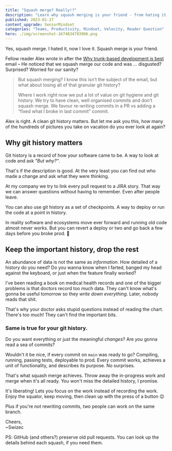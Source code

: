 ```yaml
---
title: "Squash merge? Really!?"
description: "Learn why squash merging is your friend - from hating it to loving it! Squash merging helps you keep moving and focus on the work instead of recording the work."
published: 2023-01-27
content_upgrade: SeniorMindset
categories: "Teams, Productivity, Mindset, Velocity, Reader Question"
hero: ./img/screenshot-1674834793966.png
---
```


Yes, squash merge. I hated it, now I love it. Squash merge is your friend.

Fellow reader Alex wrote in after the [Why trunk-based development is best](https://swizec.com/blog/why-trunk-based-development-is-best/) email – He noticed that we squash merge our code and was ... disgusted? Surprised? Worried for our sanity?

> But squash merging? I know this isn’t the subject of the email, but what about losing all of that granular git history?
>
> Where I work right now we put a lot of value on git hygiene and git history. We try to have clean, well organised commits and don’t squash merge. We favour re-writing commits in a PR vs adding a “fixed what I broke in last commit” commit.

Alex is right. A clean git history matters. But let me ask you this, how many of the hundreds of pictures you take on vacation do you ever look at again?

## Why git history matters

Git history is a record of how your software came to be. A way to look at code and ask _"But why?"_.

That's if the description is good. At the very least you can find out who made a change and ask what they were thinking.

At my company we try to link every pull request to a JIRA story. That way we can answer questions without having to remember. Even after people leave.

You can also use git history as a set of checkpoints. A way to deploy or run the code at a point in history.

In reality software and ecosystems move ever forward and running old code almost never works. But you can revert a deploy or two and go back a few days before you broke prod. 🤞

## Keep the important history, drop the rest

An abundance of data is not the same as _information_. How detailed of a history do you need? Do you wanna know when I farted, banged my head against the keyboard, or just when the feature finally worked?

I've been reading a book on medical health records and one of the bigger problems is that doctors record too much data. They can't know what's gonna be useful tomorrow so they _write down everything_. Later, nobody reads that shit.

That's why your doctor asks stupid questions instead of reading the chart. There's too much! They can't find the important bits.

### Same is true for your git history.

Do you want everything or just the meaningful _changes_? Are _you_ gonna read a sea of commits?

Wouldn't it be nice, if every commit on `main` was ready to go? Compiling, running, passing tests, deployable to prod. Every commit works, achieves a unit of functionality, and describes its purpose. No surprises.

That's what squash merge achieves. Throw away the in-progress work and merge when it's all ready. You won't miss the detailed history, I promise.

It's liberating! Lets you focus on the work instead of recording the work. Enjoy the squalor, keep moving, then clean up with the press of a button 😌

Plus if you're not rewriting commits, _two_ people can work on the same branch.

Cheers,<br/>
~Swizec

PS: GitHub (and others?) preserve old pull requests. You can look up the details behind each squash, if you need them.
